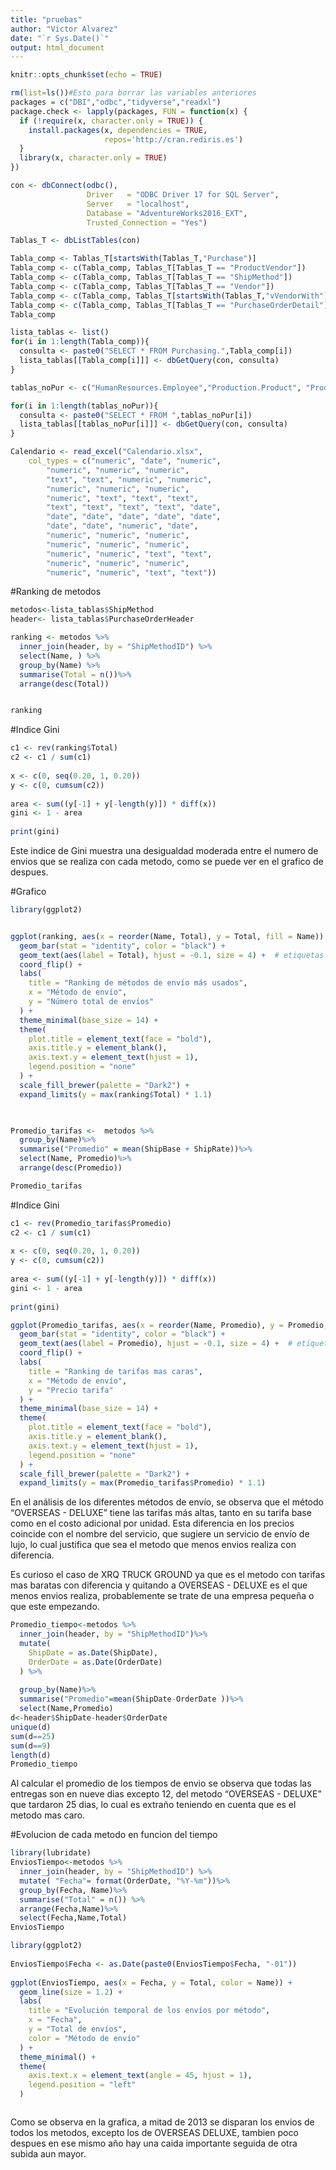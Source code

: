 ```yaml
---
title: "pruebas"
author: "Victor Alvarez"
date: "`r Sys.Date()`"
output: html_document
---
```


```r
knitr::opts_chunk$set(echo = TRUE)
```


```r
rm(list=ls())#Esto para borrar las variables anteriores
packages = c("DBI","odbc","tidyverse","readxl")
package.check <- lapply(packages, FUN = function(x) {
  if (!require(x, character.only = TRUE)) {
    install.packages(x, dependencies = TRUE,
                     repos='http://cran.rediris.es')
  }
  library(x, character.only = TRUE)
})
```


```r
con <- dbConnect(odbc(),
                 Driver   = "ODBC Driver 17 for SQL Server",  
                 Server   = "localhost",
                 Database = "AdventureWorks2016_EXT",
                 Trusted_Connection = "Yes")
```


```r
Tablas_T <- dbListTables(con)

Tabla_comp <- Tablas_T[startsWith(Tablas_T,"Purchase")]
Tabla_comp <- c(Tabla_comp, Tablas_T[Tablas_T == "ProductVendor"])
Tabla_comp <- c(Tabla_comp, Tablas_T[Tablas_T == "ShipMethod"])
Tabla_comp <- c(Tabla_comp, Tablas_T[Tablas_T == "Vendor"])
Tabla_comp <- c(Tabla_comp, Tablas_T[startsWith(Tablas_T,"vVendorWith")])
Tabla_comp <- c(Tabla_comp, Tablas_T[Tablas_T == "PurchaseOrderDetail"])
Tabla_comp 
```

```r
lista_tablas <- list()
for(i in 1:length(Tabla_comp)){
  consulta <- paste0("SELECT * FROM Purchasing.",Tabla_comp[i])
  lista_tablas[[Tabla_comp[i]]] <- dbGetQuery(con, consulta)
}
```

```r
tablas_noPur <- c("HumanResources.Employee","Production.Product", "Production.UnitMeasure", "Person.BusinessEntity")

for(i in 1:length(tablas_noPur)){
  consulta <- paste0("SELECT * FROM ",tablas_noPur[i])
  lista_tablas[[tablas_noPur[i]]] <- dbGetQuery(con, consulta)
}
```


```r
Calendario <- read_excel("Calendario.xlsx", 
    col_types = c("numeric", "date", "numeric", 
        "numeric", "numeric", "numeric", 
        "text", "text", "numeric", "numeric", 
        "numeric", "numeric", "numeric", 
        "numeric", "text", "text", "text", 
        "text", "text", "text", "text", "date", 
        "date", "date", "date", "date", "date", 
        "date", "date", "numeric", "date", 
        "numeric", "numeric", "numeric", 
        "numeric", "numeric", "numeric", 
        "numeric", "numeric", "text", "text", 
        "numeric", "numeric", "numeric", 
        "numeric", "numeric", "text", "text"))
```

 


#Ranking de metodos

 





```r
metodos<-lista_tablas$ShipMethod
header<- lista_tablas$PurchaseOrderHeader 

ranking <- metodos %>%
  inner_join(header, by = "ShipMethodID") %>%
  select(Name, ) %>% 
  group_by(Name) %>%
  summarise(Total = n())%>%
  arrange(desc(Total))


ranking
```

#Indice Gini
```r
c1 <- rev(ranking$Total)
c2 <- c1 / sum(c1)
 
x <- c(0, seq(0.20, 1, 0.20))  
y <- c(0, cumsum(c2))          
 
area <- sum((y[-1] + y[-length(y)]) * diff(x))  
gini <- 1 - area
 
print(gini)
```

Este indice de Gini muestra una desigualdad moderada entre el numero de envios que se realiza con cada metodo, como se puede ver en el grafico de despues.

#Grafico

```r


library(ggplot2) 


ggplot(ranking, aes(x = reorder(Name, Total), y = Total, fill = Name)) +
  geom_bar(stat = "identity", color = "black") +
  geom_text(aes(label = Total), hjust = -0.1, size = 4) +  # etiquetas al final de la barra
  coord_flip() +
  labs(
    title = "Ranking de métodos de envío más usados",
    x = "Método de envío",
    y = "Número total de envíos"
  ) +
  theme_minimal(base_size = 14) +
  theme(
    plot.title = element_text(face = "bold"),
    axis.title.y = element_blank(),
    axis.text.y = element_text(hjust = 1),
    legend.position = "none"
  ) +
  scale_fill_brewer(palette = "Dark2") +
  expand_limits(y = max(ranking$Total) * 1.1)

 


```
 



```r
Promedio_tarifas <-  metodos %>%  
  group_by(Name)%>%
  summarise("Promedio" = mean(ShipBase + ShipRate))%>%
  select(Name, Promedio)%>%
  arrange(desc(Promedio))

Promedio_tarifas
```



#Indice Gini
```r
c1 <- rev(Promedio_tarifas$Promedio)
c2 <- c1 / sum(c1)
 
x <- c(0, seq(0.20, 1, 0.20))  
y <- c(0, cumsum(c2))          
 
area <- sum((y[-1] + y[-length(y)]) * diff(x))  
gini <- 1 - area
 
print(gini)
```


```r
ggplot(Promedio_tarifas, aes(x = reorder(Name, Promedio), y = Promedio, fill = Name)) +
  geom_bar(stat = "identity", color = "black") +
  geom_text(aes(label = Promedio), hjust = -0.1, size = 4) +  # etiquetas al final de la barra
  coord_flip() +
  labs(
    title = "Ranking de tarifas mas caras",
    x = "Método de envío",
    y = "Precio tarifa"
  ) +
  theme_minimal(base_size = 14) +
  theme(
    plot.title = element_text(face = "bold"),
    axis.title.y = element_blank(),
    axis.text.y = element_text(hjust = 1),
    legend.position = "none"
  ) +
  scale_fill_brewer(palette = "Dark2") +
  expand_limits(y = max(Promedio_tarifas$Promedio) * 1.1)

```
En el análisis de los diferentes métodos de envío, se observa que el método "OVERSEAS - DELUXE" tiene las tarifas más altas, tanto en su tarifa base como en el costo adicional por unidad. Esta diferencia en los precios coincide con el nombre del servicio, que sugiere un servicio de envío de lujo, lo cual justifica que sea el metodo que menos envios realiza con diferencia. 

Es curioso el caso de XRQ TRUCK GROUND ya que es el metodo con tarifas mas baratas con diferencia y quitando a OVERSEAS - DELUXE es el que menos envios realiza, probablemente se trate de una empresa pequeña o que este empezando.


```r
Promedio_tiempo<-metodos %>%  
  inner_join(header, by = "ShipMethodID")%>%
  mutate(
    ShipDate = as.Date(ShipDate),   
    OrderDate = as.Date(OrderDate)   
  ) %>%
  
  group_by(Name)%>%
  summarise("Promedio"=mean(ShipDate-OrderDate ))%>%
  select(Name,Promedio)
d<-header$ShipDate-header$OrderDate  
unique(d)
sum(d==25)
sum(d==9)
length(d)
Promedio_tiempo
```
Al calcular el promedio de los tiempos de envio se observa que todas las entregas son en nueve dias excepto 12, del metodo "OVERSEAS - DELUXE" que tardaron 25 dias, lo cual es extraño teniendo en cuenta que es el metodo mas caro.



 #Evolucion de cada metodo en funcion del tiempo


```r
library(lubridate)
EnviosTiempo<-metodos %>%  
  inner_join(header, by = "ShipMethodID") %>%
  mutate( "Fecha"= format(OrderDate, "%Y-%m"))%>%
  group_by(Fecha, Name)%>%
  summarise("Total" = n()) %>%
  arrange(Fecha,Name)%>%
  select(Fecha,Name,Total)
EnviosTiempo 
```


```r
library(ggplot2)
 
EnviosTiempo$Fecha <- as.Date(paste0(EnviosTiempo$Fecha, "-01"))
 
ggplot(EnviosTiempo, aes(x = Fecha, y = Total, color = Name)) +
  geom_line(size = 1.2) +
  labs(
    title = "Evolución temporal de los envíos por método",
    x = "Fecha",
    y = "Total de envíos",
    color = "Método de envío"
  ) +
  theme_minimal() +
  theme(
    axis.text.x = element_text(angle = 45, hjust = 1),
    legend.position = "left"
  )



```

 
Como se observa en la grafica, a mitad de 2013 se disparan los envios de todos los metodos, excepto los de OVERSEAS DELUXE, tambien poco despues en ese mismo año hay una caida importante seguida de otra subida aun mayor.
 


